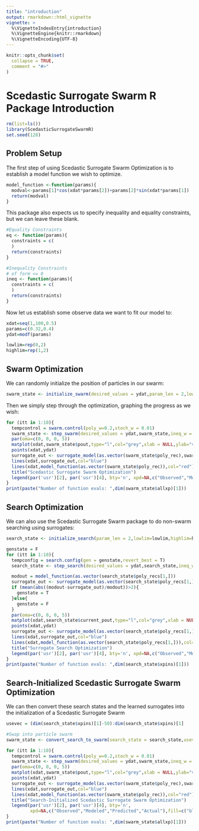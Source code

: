 ```yaml
---
title: "introduction"
output: rmarkdown::html_vignette
vignette: >
  %\VignetteIndexEntry{introduction}
  %\VignetteEngine{knitr::rmarkdown}
  %\VignetteEncoding{UTF-8}
---
```


```r
knitr::opts_chunk$set(
  collapse = TRUE,
  comment = "#>"
)
```

# Scedastic Surrogate Swarm R Package Introduction

```r
rm(list=ls())
library(ScedasticSurrogateSwarmR)
set.seed(128)
```


## Problem Setup
The first step of using Scedastic Surrogate Swarm Optimization is to establish a model function we wish to optimize. 

```r
model_function <-function(params){
  modval<-params[1]*cos(xdat*params[2])+params[2]*sin(xdat*params[1])
  return(modval)
}
```

This package also expects us to specify inequality and equality constraints, but we can leave these blank. 

```r
#Equality Constraints
eq <- function(params){
  constraints = c(
  )
  return(constraints)
}

#Inequality Constraints
# of form <= 0
ineq <- function(params){
  constraints = c(
  )
  return(constraints)
}
```

Now let us establish some observe data we want to fit our model to:
```r
xdat=seq(1,100,0.5)
params=c(0.32,0.4)
ydat=modf(params)

lowlim=rep(0,2)
highlim=rep(1,2)
```


## Swarm Optimization
We can randomly initialize the position of particles in our swarm:
```r
swarm_state <- initialize_swarm(desired_values = ydat,param_len = 2,lowlim=lowlim,highlim=highlim,ineq_w = c(),eq_w=c(),config = swarm.config(swarm_size=100,num_cluster=3,deg=2))
```

Then we simply step through the optimization, graphing the progress as we wish:
```r
for (itt in 1:10){
  tempcontrol = swarm.control(poly_w=0.2,stoch_w = 0.01)
  swarm_state <- step_swarm(desired_values = ydat,swarm_state,ineq_w = c(),eq_w=c(),config = swarm.config(swarm_size=100,num_cluster=3,swarm.control = tempcontrol))
  par(oma=c(0, 0, 0, 5))
  matplot(xdat,swarm_state$pout,type="l",col="grey",xlab = NULL,ylab="value")
  points(xdat,ydat)
  surrogate_out <- surrogate_model(as.vector(swarm_state$poly_rec),swarm_state$polyouts,swarm_state$centersaves,deg=2)
  lines(xdat,surrogate_out,col="blue")
  lines(xdat,model_function(as.vector(swarm_state$poly_rec)),col="red")
  title("Scedastic Surrogate Swarm Optimization")
  legend(par('usr')[2], par('usr')[4], bty='n', xpd=NA,c("Observed","Modeled","Predicted","Actual"),fill=c("black","grey","blue","red"))
}
print(paste("Number of function evals: ",dim(swarm_state$allxp)[1]))
```


## Search Optimization

We can also use the Scedastic Surrogate Swarm package to do non-swarm searching using surrogates:
```r
search_state <- initialize_search(param_len = 2,lowlim=lowlim,highlim=highlim,config = search.config())

genstate = F
for (itt in 1:10){
  tempconfig = search.config(gen = genstate,revert_best = T)
  search_state <- step_search(desired_values = ydat,search_state,ineq_w = c(),eq_w=c(),config = tempconfig)

  modout = model_function(as.vector(search_state$poly_recs[1,]))
  surrogate_out <- surrogate_model(as.vector(search_state$poly_recs[1,]),search_state$polyouts,search_state$centersaves,deg=2)
  if (mean(abs((modout-surrogate_out)/modout))>2){
    genstate = T
  }else{
    genstate = F
  }
  par(oma=c(0, 0, 0, 5))
  matplot(xdat,search_state$current_pout,type="l",col="grey",xlab = NULL,ylab="value")
  points(xdat,ydat)
  surrogate_out <- surrogate_model(as.vector(search_state$poly_recs[1,]),swarm_state$polyouts,swarm_state$centersaves,deg=2)
  lines(xdat,surrogate_out,col="blue")
  lines(xdat,model_function(as.vector(search_state$poly_recs[1,])),col="red")
  title("Surrogate Search Optimization")
  legend(par('usr')[2], par('usr')[4], bty='n', xpd=NA,c("Observed","Modeled","Predicted","Actual"),fill=c("black","grey","blue","red"))
}
print(paste("Number of function evals: ",dim(search_state$xpins)[1]))
```


## Search-Initialized Scedastic Surrogate Swarm Optimization
We can then convert these search states and the learned surrogates into the initialization of a Scedastic Surrogate Swarm

```r
usevec = (dim(search_state$xpins)[1]-50):dim(search_state$xpins)[1]

#Swap into particle swarm
swarm_state <- convert_search_to_swarm(search_state = search_state,usevec = usevec,desired_values = ydat,param_len = 2,lowlim=lowlim,highlim=highlim,ineq_w = c(),eq_w=c(),config = swarm.config(swarm_size=length(usevec),num_cluster=3,deg=2))

for (itt in 1:10){
  tempcontrol = swarm.control(poly_w=0.2,stoch_w = 0.01)
  swarm_state <- step_swarm(desired_values = ydat,swarm_state,ineq_w = c(),eq_w=c(),config = swarm.config(swarm_size=length(usevec),num_cluster=3,swarm.control = tempcontrol))
  par(oma=c(0, 0, 0, 5))
  matplot(xdat,swarm_state$pout,type="l",col="grey",xlab = NULL,ylab="value")
  points(xdat,ydat)
  surrogate_out <- surrogate_model(as.vector(swarm_state$poly_rec),swarm_state$polyouts,swarm_state$centersaves,deg=2)
  lines(xdat,surrogate_out,col="blue")
  lines(xdat,model_function(as.vector(swarm_state$poly_rec)),col="red")
  title("Search-Initialized Scedastic Surrogate Swarm Optimization")
  legend(par('usr')[2], par('usr')[4], bty='n',
         xpd=NA,c("Observed","Modeled","Predicted","Actual"),fill=c("black","grey","blue","red"))
}
print(paste("Number of function evals: ",dim(swarm_state$allxp)[1]))
```

